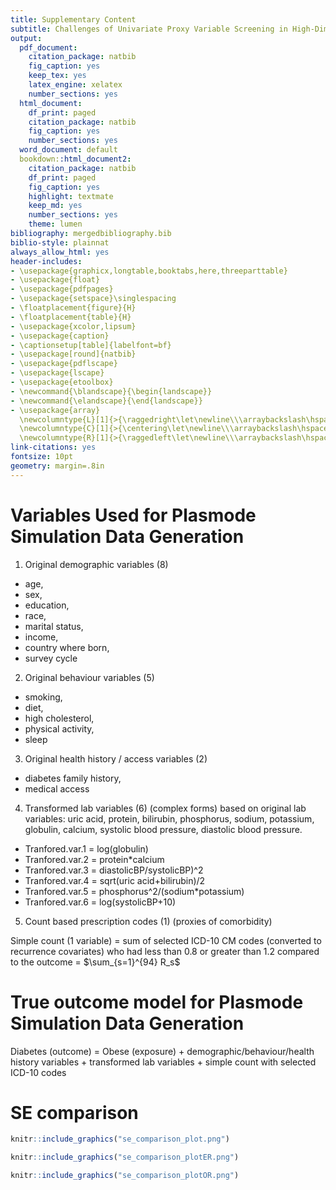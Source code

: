 ```yaml
---
title: Supplementary Content
subtitle: Challenges of Univariate Proxy Variable Screening in High-Dimensional Propensity Score Analysis - An Argument for Multivariate Approaches
output:
  pdf_document:
    citation_package: natbib
    fig_caption: yes
    keep_tex: yes
    latex_engine: xelatex
    number_sections: yes
  html_document:
    df_print: paged
    citation_package: natbib
    fig_caption: yes
    number_sections: yes
  word_document: default
  bookdown::html_document2:
    citation_package: natbib
    df_print: paged
    fig_caption: yes
    highlight: textmate
    keep_md: yes
    number_sections: yes
    theme: lumen
bibliography: mergedbibliography.bib
biblio-style: plainnat
always_allow_html: yes
header-includes:
- \usepackage{graphicx,longtable,booktabs,here,threeparttable}
- \usepackage{float}
- \usepackage{pdfpages}
- \usepackage{setspace}\singlespacing
- \floatplacement{figure}{H}
- \floatplacement{table}{H}
- \usepackage{xcolor,lipsum}
- \usepackage{caption}
- \captionsetup[table]{labelfont=bf}
- \usepackage[round]{natbib}
- \usepackage{pdflscape}
- \usepackage{lscape}
- \usepackage{etoolbox}
- \newcommand{\blandscape}{\begin{landscape}}
- \newcommand{\elandscape}{\end{landscape}}
- \usepackage{array}
  \newcolumntype{L}[1]{>{\raggedright\let\newline\\\arraybackslash\hspace{0pt}}m{#1}}
  \newcolumntype{C}[1]{>{\centering\let\newline\\\arraybackslash\hspace{0pt}}m{#1}}
  \newcolumntype{R}[1]{>{\raggedleft\let\newline\\\arraybackslash\hspace{0pt}}m{#1}}
link-citations: yes
fontsize: 10pt
geometry: margin=.8in
---
```

\appendix
\counterwithin{figure}{section}
\counterwithin{table}{section}

\edef\tablename{\appendixname~\tablename}
\edef\figurename{\appendixname~\figurename}

# Variables Used for Plasmode Simulation Data Generation

1. Original demographic variables (8)

- age, 
- sex, 
- education, 
- race, 
- marital status, 
- income, 
- country where born, 
- survey cycle

2. Original behaviour variables (5)

- smoking, 
- diet, 
- high cholesterol, 
- physical activity, 
- sleep

3. Original health history / access variables (2)

- diabetes family history, 
- medical access

4. Transformed lab variables (6) (complex forms) based on original lab variables: uric acid, protein, bilirubin, phosphorus, sodium, potassium, globulin, calcium, systolic blood pressure, diastolic blood pressure.

- Tranfored.var.1 = log(globulin)
- Tranfored.var.2 = protein*calcium
- Tranfored.var.3 = diastolicBP/systolicBP)^2
- Tranfored.var.4 = sqrt(uric acid+bilirubin)/2
- Tranfored.var.5 = phosphorus^2/(sodium*potassium)
- Tranfored.var.6 = log(systolicBP+10)

5. Count based prescription codes (1) (proxies of comorbidity)

Simple count (1 variable) = sum of selected ICD-10 CM codes (converted to recurrence covariates) who had less than 0.8 or greater than 1.2 compared to the outcome = $\sum_{s=1}^{94} R_s$

# True outcome model for Plasmode Simulation Data Generation

Diabetes (outcome) =  Obese (exposure) + demographic/behaviour/health history variables + transformed lab variables + simple count with selected ICD-10 codes

# SE comparison

```r
knitr::include_graphics("se_comparison_plot.png")
```

```r
knitr::include_graphics("se_comparison_plotER.png")
```

```r
knitr::include_graphics("se_comparison_plotOR.png")
```
